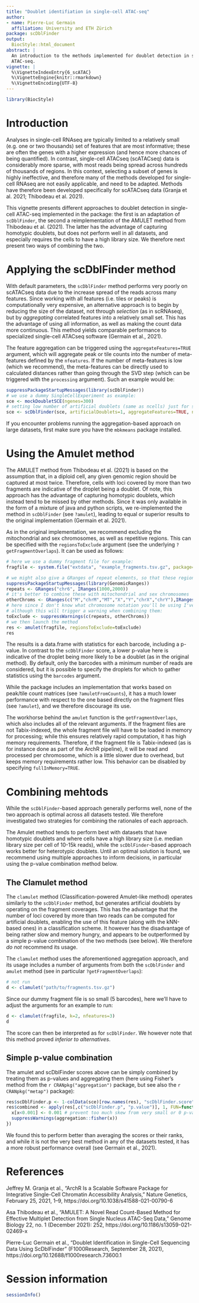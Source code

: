 ```yaml
---
title: "Doublet identifiation in single-cell ATAC-seq"
author:
- name: Pierre-Luc Germain
  affiliation: University and ETH Zürich
package: scDblFinder
output:
  BiocStyle::html_document
abstract: |
  An introduction to the methods implemented for doublet detection in single-cell
  ATAC-seq.
vignette: |
  %\VignetteIndexEntry{6_scATAC}
  %\VignetteEngine{knitr::rmarkdown}
  %\VignetteEncoding{UTF-8}
---
```


```r
library(BiocStyle)
```

# Introduction

Analyses in single-cell RNAseq are typically limited to a relatively small (e.g. one or two thousands) set of features that are most informative; these are often the genes with a higher expression (and hence more chances of being quantified).
In contrast, single-cell ATACseq (scATACseq) data is considerably more sparse, with most reads being spread across hundreds of thousands of regions.
In this context, selecting a subset of genes is highly ineffective, and therefore many of the methods developed for single-cell RNAseq are not easily applicable, and need to be adapted.
Methods have therefore been developed specifically for scATACseq data (Granja et al. 2021; Thibodeau et al. 2021).

This vignette presents different approaches to doublet detection in single-cell ATAC-seq implemented in the package: the first is an adaptation of `scDblFinder`, the second a reimplementation of the AMULET method from Thibodeau et al. (2021). The latter has the advantage of capturing homotypic doublets, but does not perform well in all datasets, and especially requires the cells to have a high library size. We therefore next present two ways of combining the two.

# Applying the scDblFinder method

With default parameters, the `scDblFinder` method performs very poorly on scATACseq data due to the increase spread of the reads across many features. Since working with all features (i.e. tiles or peaks) is computationally very expensive, an alternative approach is to begin by reducing the size of the dataset, not through _selection_ (as in scRNAseq), but by _aggregating_ correlated features into a relatively small set.
This has the advantage of using all information, as well as making the count data more continuous.
This method yields comparable performance to specialized single-cell ATACseq software (Germain et al., 2021).

The feature aggregation can be triggered using the `aggregateFeatures=TRUE` argument, which will aggregate peak or tile counts into the number of meta-features defined by the `nfeatures`.
If the number of meta-features is low (which we recommend), the meta-features can be directly used to calculated distances rather than going through the SVD step (which can be triggered with the `processing` argument). Such an example would be:

```r
suppressPackageStartupMessages(library(scDblFinder))
# we use a dummy SingleCellExperiment as example:
sce <- mockDoubletSCE(ngenes=300)
# setting low number of artificial doublets (same as ncells) just for speedup:
sce <- scDblFinder(sce, artificialDoublets=1, aggregateFeatures=TRUE, nfeatures=25, processing="normFeatures")
```

If you encounter problems running the aggregation-based approach on large datasets, first make sure you have the `mbkmeans` package installed.

# Using the Amulet method

The AMULET method from Thibodeau et al. (2021) is based on the assumption that, in a diploid cell, any given genomic region should be captured at most twice. Therefore, cells with loci covered by more than two fragments are indicative of the droplet being a doublet. Of note, this approach has the advantage of capturing homotypic doublets, which instead tend to be missed by other methods. Since it was only available in the form of a mixture of java and python scripts, we re-implemented the method in `scDblFinder` (see `?amulet`), leading to equal or superior results to the original implementation (Germain et al. 2021).

As in the original implementation, we recommend excluding the mitochondrial and sex chromosomes, as well as repetitive regions. This can be specified with the `regionsToExclude` argument (see the underlying `?getFragmentOverlaps`). It can be used as follows:

```r
# here we use a dummy fragment file for example:
fragfile <- system.file("extdata", "example_fragments.tsv.gz", package="scDblFinder")

# we might also give a GRanges of repeat elements, so that these regions are excluded:
suppressPackageStartupMessages(library(GenomicRanges))
repeats <- GRanges("chr6", IRanges(1000,2000))
# it's better to combine these with mitochondrial and sex chromosomes
otherChroms <- GRanges(c("M","chrM","MT","X","Y","chrX","chrY"),IRanges(1L,width=10^8))
# here since I don't know what chromosome notation you'll be using I've just put them all,
# although this will trigger a warning when combining them:
toExclude <- suppressWarnings(c(repeats, otherChroms))
# we then launch the method
res <- amulet(fragfile, regionsToExclude=toExclude)
res
```

The results is a data.frame with statistics for each barcode, including a p-value. In contrast to the `scDblFinder` score, a lower p-value here is indicative of the droplet being more likely to be a doublet (as in the original method).
By default, only the barcodes with a minimum number of reads are considered, but it is possible to specify the droplets for which to gather statistics using the `barcodes` argument.

While the package includes an implementation that works based on peak/tile count matrices (see `?amuletFromCounts`), it has a much lower performance with respect to the one based directly on the fragment files (see `?amulet`), and we therefore discourage its use.

The workhorse behind the `amulet` function is the `getFragmentOverlaps`, which also includes all of the relevant arguments.
If the fragment files are not Tabix-indexed, the whole fragment file will have to be loaded in memory for processing; while this ensures relatively rapid computation, it has high memory requirements. Therefore, if the fragment file is Tabix-indexed (as is for instance done as part of the ArchR pipeline), it will be read and processed per chromosome, which is a little slower due to overhead, but keeps memory requirements rather low. This behavior can be disabled by specifying `fullInMemory=TRUE`.

# Combining mehtods

While the `scDblFinder`-based approach generally performs well, none of the two approach is optimal across all datasets tested. We therefore investigated two strategies for combining the rationales of each approach.

The Amulet method tends to perform best with datasets that have homotypic doublets and where cells have a high library size (i.e. median library size per cell of 10-15k reads), while the `scDblFinder`-based approach works better for heterotypic doublets. Until an optimal solution is found, we recommend using multiple approaches to inform decisions, in particular using the p-value combination method below.

## The Clamulet method

The `clamulet` method (Classification-powered Amulet-like method) operates similarly to the `scDblFinder` method, but generates artificial doublets by operating on the fragment coverages. This has the advantage that the number of loci covered by more than two reads can be computed for artificial doublets, enabling the use of this feature (along with the kNN-based ones) in a classification scheme. It however has the disadvantage of being rather slow and memory hungry, and appears to be outperformed by a simple p-value combination of the two methods (see below). We therefore _do not_ recommend its usage.

The `clamulet` method uses the aforementioned aggregation approach, and its usage includes a number of arguments from both the `scDblFinder` and `amulet` method (see in particular `?getFragmentOverlaps`):

```r
# not run
d <- clamulet("path/to/fragments.tsv.gz")
```

Since our dummy fragment file is so small (5 barcodes), here we'll have to adjust the arguments for an example to run:

```r
d <- clamulet(fragfile, k=2, nfeatures=3)
d
```

The score can then be interpreted as for `scDblFinder`. We however note that this method proved *inferior to alternatives*.

## Simple p-value combination

The amulet and scDblFinder scores above can be simply combined by treating them as p-values and aggregating them (here using Fisher's method from the `r CRANpkg("aggregation")` package, but see also the `r CRANpkg("metap")` package):

```r
res$scDblFinder.p <- 1-colData(sce)[row.names(res), "scDblFinder.score"]
res$combined <- apply(res[,c("scDblFinder.p", "p.value")], 1, FUN=function(x){
  x[x<0.001] <- 0.001 # prevent too much skew from very small or 0 p-values
  suppressWarnings(aggregation::fisher(x))
})
```

We found this to perform better than averaging the scores or their ranks, and while it is not the very best method in any of the datasets tested, it has a more robust performance overall (see Germain et al., 2021).


# References

Jeffrey M. Granja et al., “ArchR Is a Scalable Software Package for Integrative Single-Cell Chromatin Accessibility Analysis,” Nature Genetics, February 25, 2021, 1–9, https://doi.org/10.1038/s41588-021-00790-6

Asa Thibodeau et al., “AMULET: A Novel Read Count-Based Method for Effective Multiplet Detection from Single Nucleus ATAC-Seq Data,” Genome Biology 22, no. 1 (December 2021): 252, https://doi.org/10.1186/s13059-021-02469-x

Pierre-Luc Germain et al., “Doublet Identification in Single-Cell Sequencing Data Using ScDblFinder” (F1000Research, September 28, 2021), https://doi.org/10.12688/f1000research.73600.1

# Session information {-}

```r
sessionInfo()
```

